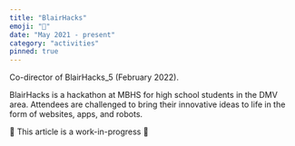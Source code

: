 ```yaml
---
title: "BlairHacks"
emoji: "📅"
date: "May 2021 - present"
category: "activities"
pinned: true
---
```



Co-director of BlairHacks_5 (February 2022).

BlairHacks is a hackathon at MBHS for high school students in the DMV area.
Attendees are challenged to bring their innovative ideas to life in the form of websites, apps, and robots.

🚧 This article is a work-in-progress 🚧
